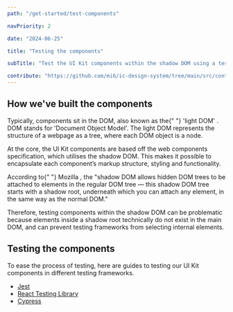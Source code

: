 ```yaml
---
path: "/get-started/test-components"

navPriority: 2

date: "2024-06-25"

title: "Testing the components"

subTitle: "Test the UI Kit components within the shadow DOM using a testing framework."

contribute: "https://github.com/mi6/ic-design-system/tree/main/src/content/structured/get-started/test-components.mdx"
---
```



<IcAlert
  variant="info"
  heading="Issues with Mocha"
  message="We're aware of some issues around testing ICDS components with Mocha. For the time being, we advise using one of the testing frameworks we provide guidance on."
  dismissible
/>

## How we've built the components

<p>
  Typically, components sit in the DOM, also known as the{" "}
  <ic-link
    target="_blank"
    href="https://www.codecademy.com/resources/blog/what-is-dom/"
    rel="noreferer noopener nofollow"
  >
    'light DOM'
  </ic-link>
  . DOM stands for 'Document Object Model'. The light DOM represents the structure
  of a webpage as a tree, where each DOM object is a node.
</p>

At the core, the UI Kit components are based off the web components specification, which utilises the shadow DOM. This makes it possible to encapsulate each component’s markup structure, styling and functionality.

<p>
  According to{" "}
  <ic-link
    target="_blank"
    href="https://developer.mozilla.org/en-US/docs/Web/Web_Components/Using_shadow_DOM"
    rel="noreferer noopener nofollow"
  >
    Mozilla
  </ic-link>
  , the "shadow DOM allows hidden DOM trees to be attached to elements in the regular
  DOM tree — this shadow DOM tree starts with a shadow root, underneath which you
  can attach any element, in the same way as the normal DOM."
</p>

Therefore, testing components within the shadow DOM can be problematic because elements inside a shadow root technically do not exist in the main DOM, and can prevent testing frameworks from selecting internal elements.

## Testing the components

To ease the process of testing, here are guides to testing our UI Kit components in different testing frameworks.

- [Jest](/get-started/test-components/testing-with-jest)
- [React Testing Library](/get-started/test-components/testing-with-react-testing-library)
- [Cypress](/get-started/test-components/testing-with-cypress)
